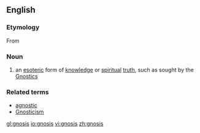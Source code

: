 ==English==

===Etymology===
From {{AGr.}} {{term|lang=grc|γνώσις||tr=gnósis|knowledge}}

===Noun===
{{wikipedia}}
{{en-noun|-}}
#{{gnosticism}} an [[esoteric]] form of [[knowledge]] or [[spiritual]] [[truth]], such as sought by the [[Gnostic]]s

===Related terms===
*[[agnostic]]
*[[Gnosticism]]

[[gl:gnosis]]
[[io:gnosis]]
[[vi:gnosis]]
[[zh:gnosis]]